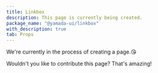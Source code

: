 ```yaml
---
title: Linkbox
description: This page is currently being created.
package_name: "@yamada-ui/linkbox"
with_description: true
tab: Props
---
```


We're currently in the process of creating a page.😘

Wouldn't you like to contribute this page? That's amazing!
